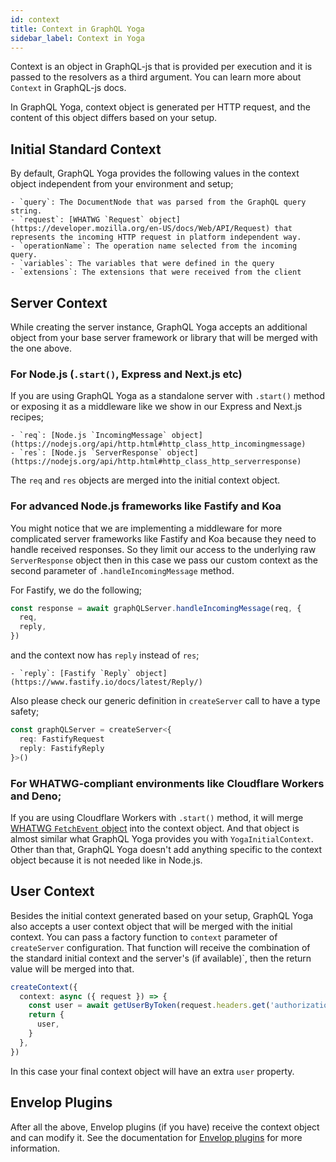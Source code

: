 ```yaml
---
id: context
title: Context in GraphQL Yoga
sidebar_label: Context in Yoga
---
```


Context is an object in GraphQL-js that is provided per execution and it is passed to the resolvers as a third argument. You can learn more about `Context` in GraphQL-js docs.

In GraphQL Yoga, context object is generated per HTTP request, and the content of this object differs based on your setup.

## Initial Standard Context

By default, GraphQL Yoga provides the following values in the context object independent from your environment and setup;

    - `query`: The DocumentNode that was parsed from the GraphQL query string.
    - `request`: [WHATWG `Request` object](https://developer.mozilla.org/en-US/docs/Web/API/Request) that represents the incoming HTTP request in platform independent way.
    - `operationName`: The operation name selected from the incoming query.
    - `variables`: The variables that were defined in the query
    - `extensions`: The extensions that were received from the client

## Server Context

While creating the server instance, GraphQL Yoga accepts an additional object from your base server framework or library that will be merged with the one above.

### For Node.js (`.start()`, Express and Next.js etc)

If you are using GraphQL Yoga as a standalone server with `.start()` method or exposing it as a middleware like we show in our Express and Next.js recipes;

    - `req`: [Node.js `IncomingMessage` object](https://nodejs.org/api/http.html#http_class_http_incomingmessage)
    - `res`: [Node.js `ServerResponse` object](https://nodejs.org/api/http.html#http_class_http_serverresponse)

The `req` and `res` objects are merged into the initial context object.

### For advanced Node.js frameworks like Fastify and Koa

You might notice that we are implementing a middleware for more complicated server frameworks like Fastify and Koa because they need to handle received responses.
So they limit our access to the underlying raw `ServerResponse` object then in this case we pass our custom context as the second parameter of `.handleIncomingMessage` method.

For Fastify, we do the following;

```ts
const response = await graphQLServer.handleIncomingMessage(req, {
  req,
  reply,
})
```

and the context now has `reply` instead of `res`;

    - `reply`: [Fastify `Reply` object](https://www.fastify.io/docs/latest/Reply/)

Also please check our generic definition in `createServer` call to have a type safety;

```ts
const graphQLServer = createServer<{
  req: FastifyRequest
  reply: FastifyReply
}>()
```

### For WHATWG-compliant environments like Cloudflare Workers and Deno;

If you are using Cloudflare Workers with `.start()` method, it will merge [WHATWG `FetchEvent` object](https://developer.mozilla.org/en-US/docs/Web/API/FetchEvent) into the context object.
And that object is almost similar what GraphQL Yoga provides you with `YogaInitialContext`. Other than that, GraphQL Yoga doesn't add anything specific to the context object because it is not needed like in Node.js.

## User Context

Besides the initial context generated based on your setup, GraphQL Yoga also accepts a user context object that will be merged with the initial context.
You can pass a factory function to `context` parameter of `createServer` configuration. That function will receive the combination of the standard initial context and the server's (if available)`, then the return value will be merged into that.

```ts
createContext({
  context: async ({ request }) => {
    const user = await getUserByToken(request.headers.get('authorization'))
    return {
      user,
    }
  },
})
```

In this case your final context object will have an extra `user` property.

## Envelop Plugins

After all the above, Envelop plugins (if you have) receive the context object and can modify it.
See the documentation for [Envelop plugins](/envelop-plugins) for more information.
